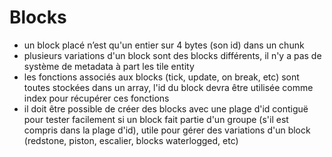 # Blocks

- un block placé n’est qu'un entier sur 4 bytes (son id) dans un chunk
- plusieurs variations d'un block sont des blocks différents, il n'y a pas de système de metadata à part les tile entity
- les fonctions associés aux blocks (tick, update, on break, etc) sont toutes stockées dans un array, l'id du block devra être utilisée comme index pour récupérer ces fonctions
- il doit être possible de créer des blocks avec une plage d'id contiguë pour tester facilement si un block fait partie d'un groupe (s'il est compris dans la plage d'id), utile pour gérer des variations d'un block (redstone, piston, escalier, blocks waterlogged, etc)
